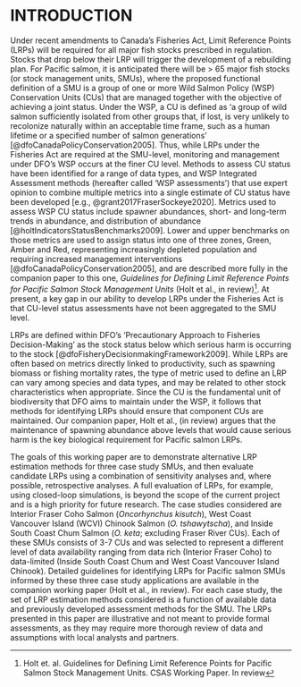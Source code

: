 # INTRODUCTION


<!--CH comment: I've used Holt et al. (in review) to refer to the other paper, as when we provide to CSAS participants, both papers will be in review, not in prep. Does that make sense? I think we should be consistent either way. I think the only papers still in prep., are Grant et al. for the Salmon Scanner and Marentette et al.'s National guidance on LRPs.-->Under recent amendments to Canada's Fisheries Act, Limit Reference Points (LRPs) will be required for all major fish stocks prescribed in regulation. Stocks that drop below their LRP will trigger the development of a rebuilding plan. For Pacific salmon, it is anticipated there will be > 65 major fish stocks (or stock management units, SMUs), where the proposed functional definition of a SMU is a group of one or more Wild Salmon Policy (WSP) Conservation Units (CUs) that are managed together with the objective of achieving a joint status. Under the WSP, a CU is defined as ‘a group of wild salmon sufficiently isolated from other groups that, if lost, is very unlikely to recolonize naturally within an acceptable time frame, such as a human lifetime or a specified number of salmon generations’ [@dfoCanadaPolicyConservation2005]. Thus, while LRPs under the Fisheries Act are required at the SMU-level, monitoring and management under DFO's WSP occurs at the finer CU level. Methods to assess CU status have been identified for a range of data types, and WSP Integrated Assessment methods (hereafter called 'WSP assessments') that use expert opinion to combine multiple metrics into a single estimate of CU status have been developed [e.g., @grant2017FraserSockeye2020]. Metrics used to assess WSP CU status include spawner abundances, short- and long-term trends in abundance, and distribution of abundance [@holtIndicatorsStatusBenchmarks2009]. Lower and upper benchmarks on those metrics are used to assign status into one of three zones, Green, Amber and Red, representing increasingly depleted population and requiring increased management interventions [@dfoCanadaPolicyConservation2005], and are described more fully in the companion paper to this one,  *Guidelines for Defining Limit Reference Points for Pacific Salmon Stock Management Units* (Holt et al., in review)^[Holt et. al. Guidelines for Defining Limit Reference Points for Pacific Salmon Stock Management Units. CSAS Working Paper. In review]. At present, a key gap in our ability to develop LRPs under the Fisheries Act is that CU-level status assessments have not been aggregated to the SMU level.



LRPs are defined within DFO's 'Precautionary Approach to Fisheries Decision-Making' as the stock status below which serious harm is occurring to the stock [@dfoFisheryDecisionmakingFramework2009]. While LRPs are often based on metrics directly linked to productivity, such as spawning biomass or fishing mortality rates, the type of metric used to define an LRP can vary among species and data types, and may be related to other stock characteristics when appropriate. Since the CU is the fundamental unit of biodiversity that DFO aims to maintain under the WSP, it follows that methods for identifying LRPs should ensure that component CUs are maintained. Our companion paper, Holt et al., (in review)<!--KH: footnote already cited; subscript needs to be added at a later point--> argues that the maintenance of spawning abundance above levels that would cause serious harm is the key biological requirement for Pacific salmon LRPs.  


The goals of this working paper are to demonstrate alternative LRP estimation methods for three case study SMUs, and then evaluate candidate LRPs using a combination of sensitivity analyses and, where possible, retrospective analyses. A full evaluation of LRPs, for example, using closed-loop simulations, is beyond the scope of the current project and is a high priority for future research. The case studies considered are Interior Fraser Coho Salmon (*Oncorhynchus kisutch*), West Coast Vancouver Island (WCVI) Chinook Salmon (*O. tshawytscha*), and Inside South Coast Chum Salmon (*O. keta*;  excluding Fraser River CUs). Each of these SMUs consists of 3-7 CUs and was selected to represent a different level of data availability ranging from data rich (Interior Fraser Coho) to data-limited (Inside South Coast Chum and West Coast Vancouver Island Chinook). Detailed guidelines for identifying LRPs for Pacific salmon SMUs informed by these three case study applications are available in the companion working paper (Holt et al., in review)<!--KH: footnote already cited; subscript needs to be added at a later point-->. For each case study, the set of LRP estimation methods considered is a function of available data and previously developed assessment methods for the SMU. The LRPs presented in this paper are illustrative and not meant to provide formal assessments, as they may require more thorough review of data and assumptions with local analysts and partners.  
